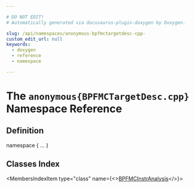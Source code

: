 ```yaml
---

# DO NOT EDIT!
# Automatically generated via docusaurus-plugin-doxygen by Doxygen.

slug: /api/namespaces/anonymous-bpfmctargetdesc-cpp-
custom_edit_url: null
keywords:
  - doxygen
  - reference
  - namespace

---
```





# The `anonymous{BPFMCTargetDesc.cpp}` Namespace Reference

<DoxygenPage pluginConfig={pluginConfig}>



## Definition

<CodeBlock>namespace &#123; ... &#125;</CodeBlock>

## Classes Index

<MembersIndex>

<MembersIndexItem
  type="class"
  name={<><a href="/docs/api/classes/anonymous-namespace-bpfmctargetdesc-cpp-/bpfmcinstranalysis">BPFMCInstrAnalysis</a></>}>
</MembersIndexItem>

</MembersIndex>


</DoxygenPage>
